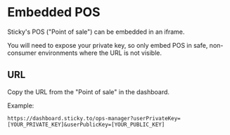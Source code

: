 # Embedded POS

Sticky's POS ("Point of sale") can be embedded in an iframe.

You will need to expose your private key, so only embed POS in safe, non-consumer environments where the URL is not visible.

## URL

Copy the URL from the "Point of sale" in the dashboard.

Example:

```
https://dashboard.sticky.to/ops-manager?userPrivateKey=[YOUR_PRIVATE_KEY]&userPublicKey=[YOUR_PUBLIC_KEY]
```
